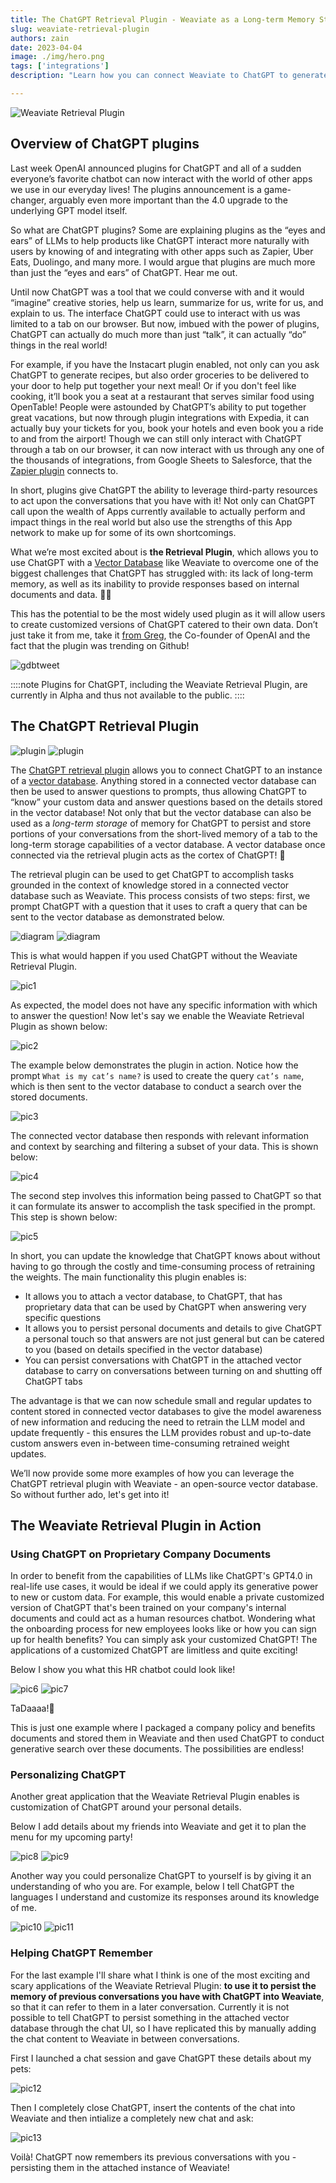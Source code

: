 ```yaml
---
title: The ChatGPT Retrieval Plugin - Weaviate as a Long-term Memory Store for Generative AI
slug: weaviate-retrieval-plugin
authors: zain
date: 2023-04-04
image: ./img/hero.png
tags: ['integrations']
description: "Learn how you can connect Weaviate to ChatGPT to generate customized responses."

---
```

![Weaviate Retrieval Plugin](./img/hero.png)

<!-- truncate -->

## Overview of ChatGPT plugins

Last week OpenAI announced plugins for ChatGPT and all of a sudden everyone’s favorite chatbot can now interact with the world of other apps we use in our everyday lives! The plugins announcement is a game-changer, arguably even more important than the 4.0 upgrade to the underlying GPT model itself.

So what are ChatGPT plugins? Some are explaining plugins as the “eyes and ears” of LLMs to help products like ChatGPT interact more naturally with users by knowing of and integrating with other apps such as Zapier, Uber Eats, Duolingo, and many more. I would argue that plugins are much more than just the “eyes and ears” of ChatGPT.  Hear me out.

Until now ChatGPT was a tool that we could converse with and it would “imagine” creative stories, help us learn, summarize for us, write for us, and explain to us. The interface ChatGPT could use to interact with us was limited to a tab on our browser. But now, imbued with the power of plugins, ChatGPT can actually do much more than just “talk”, it can actually “do” things in the real world!

For example, if you have the Instacart plugin enabled, not only can you ask ChatGPT to generate recipes, but also order groceries to be delivered to your door to help put together your next meal! Or if you don't feel like cooking, it’ll book you a seat at a restaurant that serves similar food using OpenTable! People were astounded by ChatGPT’s ability to put together great vacations, but now through plugin integrations with Expedia, it can actually buy your tickets for you, book your hotels and even book you a ride to and from the airport! Though we can still only interact with ChatGPT through a tab on our browser, it can now interact with us through any one of the thousands of integrations, from Google Sheets to Salesforce, that the [Zapier plugin](https://zapier.com/blog/announcing-zapier-chatgpt-plugin/) connects to.

In short, plugins give ChatGPT the ability to leverage third-party resources to act upon the conversations that you have with it! Not only can ChatGPT call upon the wealth of Apps currently available to actually perform and impact things in the real world but also use the strengths of this App network to make up for some of its own shortcomings.

What we’re most excited about is **the Retrieval Plugin**, which allows you to use ChatGPT with a [Vector Database](https://weaviate.io/blog/what-is-a-vector-database) like Weaviate to overcome one of the biggest challenges that ChatGPT has struggled with: its lack of long-term memory, as well as its inability to provide responses based on internal documents and data. 🧠🔌

This has the potential to be the most widely used plugin as it will allow users to create customized versions of ChatGPT catered to their own data. Don’t just take it from me, take it [from Greg](https://twitter.com/gdb/status/1640006228930867200), the Co-founder of OpenAI and the fact that the plugin was trending on Github!

![gdbtweet](./img/gdbtweet.png)

::::note
Plugins for ChatGPT, including the Weaviate Retrieval Plugin, are currently in Alpha and thus not available to the public.
::::

## The ChatGPT Retrieval Plugin

![plugin](./img/plugin-light.png#gh-light-mode-only)
![plugin](./img/plugin-dark.png#gh-dark-mode-only)

The [ChatGPT retrieval plugin](https://github.com/openai/chatgpt-retrieval-plugin) allows you to connect ChatGPT to an instance of a [vector database](/developers/weaviate). Anything stored in a connected vector database can then be used to answer questions to prompts, thus allowing ChatGPT to “know” your custom data and answer questions based on the details stored in the vector database! Not only that but the vector database can also be used as a *long-term storage* of memory for ChatGPT to persist and store portions of your conversations from the short-lived memory of a tab to the long-term storage capabilities of a vector database. A vector database once connected via the retrieval plugin acts as the cortex of ChatGPT! 🧠

The retrieval plugin can be used to get ChatGPT to accomplish tasks grounded in the context of knowledge stored in a connected vector database such as Weaviate. This process consists of two steps: first, we prompt ChatGPT with a question that it uses to craft a query that can be sent to the vector database as demonstrated below.

![diagram](./img/diagram-light.png#gh-light-mode-only)
![diagram](./img/diagram-dark.png#gh-dark-mode-only)

This is what would happen if you used ChatGPT without the Weaviate Retrieval Plugin.

![pic1](./img/pic1.png)

As expected, the model does not have any specific information with which to answer the question! Now let's say we enable the Weaviate Retrieval Plugin as shown below:

![pic2](./img/pic2.png)

The example below demonstrates the plugin in action. Notice how the prompt `What is my cat’s name?` is used to create the query `cat’s name`, which is then sent to the vector database to conduct a search over the stored documents.

![pic3](./img/pic3.png)

The connected vector database then responds with relevant information and context by searching and filtering a subset of your data. This is shown below:

![pic4](./img/pic4.png)

The second step involves this information being passed to ChatGPT so that it can formulate its answer to accomplish the task specified in the prompt. This step is shown below:

![pic5](./img/pic5.png)

In short, you can update the knowledge that ChatGPT knows about without having to go through the costly and time-consuming process of retraining the weights. The main functionality this plugin enables is:

- It allows you to attach a vector database, to ChatGPT, that has proprietary data that can be used by ChatGPT when answering very specific questions
- It allows you to persist personal documents and details to give ChatGPT a personal touch so that answers are not just general but can be catered to you (based on details specified in the vector database)
- You can persist conversations with ChatGPT in the attached vector database to carry on conversations between turning on and shutting off ChatGPT tabs

The advantage is that we can now schedule small and regular updates to content stored in connected vector databases to give the model awareness of new information and reducing the need to retrain the LLM model and update frequently - this ensures the LLM provides robust and up-to-date custom answers even in-between time-consuming retrained weight updates.

We’ll now provide some more examples of how you can leverage the ChatGPT retrieval plugin with Weaviate - an open-source vector database. So without further ado, let's get into it!

## The Weaviate Retrieval Plugin in Action

### Using ChatGPT on Proprietary Company Documents

In order to benefit from the capabilities of LLMs like ChatGPT's GPT4.0 in real-life use cases, it would be ideal if we could apply its generative power to new or custom data. For example, this would enable a private customized version of ChatGPT that's been trained on your company's internal documents and could act as a human resources chatbot. Wondering what the onboarding process for new employees looks like or how you can sign up for health benefits? You can simply ask your customized ChatGPT! The applications of a customized ChatGPT are limitless and quite exciting!

Below I show you what this HR chatbot could look like!

![pic6](./img/pic6.png)
![pic7](./img/pic7.png)

TaDaaaa!🎉

This is just one example where I packaged a company policy and benefits documents and stored them in Weaviate and then used ChatGPT to conduct generative search over these documents. The possibilities are endless!

### Personalizing ChatGPT

Another great application that the Weaviate Retrieval Plugin enables is customization of ChatGPT around your personal details.

Below I add details about my friends into Weaviate and get it to plan the menu for my upcoming party!

![pic8](./img/pic8.png)
![pic9](./img/pic9.png)

Another way you could personalize ChatGPT to yourself is by giving it an understanding of who you are. For example, below I tell ChatGPT the languages I understand and customize its responses around its knowledge of me.

![pic10](./img/pic10.png)
![pic11](./img/pic11.png)

### Helping ChatGPT Remember

For the last example I'll share what I think is one of the most exciting and scary applications of the Weaviate Retrieval Plugin: **to use it to persist the memory of previous conversations you have with ChatGPT into Weaviate**, so that it can refer to them in a later conversation. Currently it is not possible to tell ChatGPT to persist something in the attached vector database through the chat UI, so I have replicated this by manually adding the chat content to Weaviate in between conversations.

First I launched a chat session and gave ChatGPT these details about my pets:

![pic12](./img/pic12.png)

Then I completely close ChatGPT, insert the contents of the chat into Weaviate and then intialize a completely new chat and ask:

![pic13](./img/pic13.png)

Voilà! ChatGPT now remembers its previous conversations with you - persisting them in the attached instance of Weaviate!



<StayConnected />
